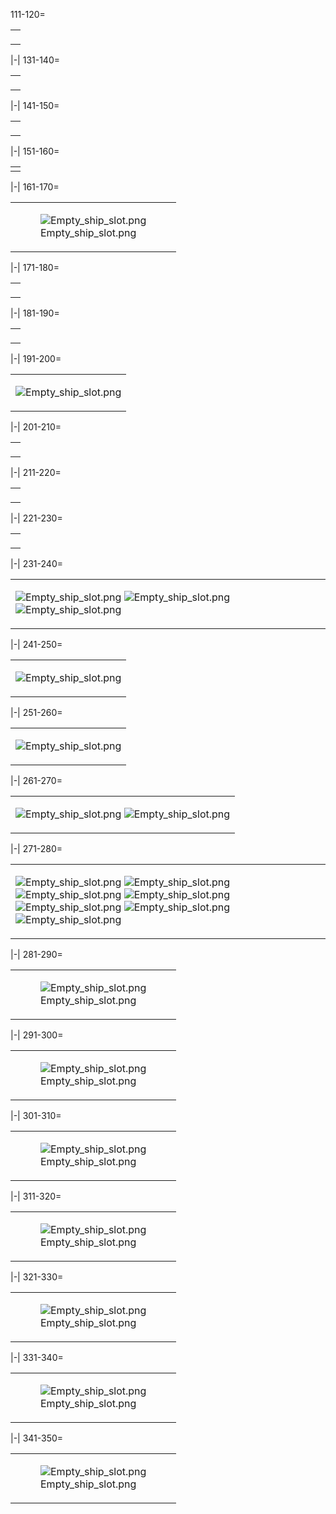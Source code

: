 <tabber>
111-120=
{| 
| {{ShipCardKai|Mikuma}} {{ShipCardKai|Mikuma/Kai}}
|}

|-|
131-140=
{| 
| {{ShipCardKai|Yamato}} {{ShipCardKai|Naganami}} {{ShipCardKai|Yamato/Kai}} {{ShipCardKai|Sakawa}}
|}

|-|
141-150=
{| 
| {{ShipCardKai|Kinugasa/Kai}} {{ShipCardKai|Yuudachi/Kai}} {{ShipCardKai|Hibiki/Kai Ni}} {{ShipCardKai|Musashi/Kai}}
|}

|-|
151-160=
{| 
| {{ShipCardKai|Katori}}
|}

|-|
161-170=
{| 
| [[File:Empty_ship_slot.png]]
|}

|-|
171-180=
{| 
| {{ShipCardKai|Bismarck/zwei}} {{ShipCardKai|Z3}} {{ShipCardKai|Prinz Eugen}} {{ShipCardKai|Prinz Eugen/Kai}} {{ShipCardKai|Bismarck/drei}} {{ShipCardKai|Z1/Kai}} {{ShipCardKai|Z3/Kai}}
|}

|-|
181-190=
{| 
| {{ShipCardKai|Ryuuhou}} {{ShipCardKai|Tone/Kai Ni}} {{ShipCardKai|Ryuuhou/Kai}}
|}

|-|
191-200=
{| 
| {{ShipCardKai|Ayanami/Kai Ni}} [[File:Empty_ship_slot.png]] {{ShipCardKai|Ooshio/Kai Ni}}
|}

|-|
201-210=
{| 
| {{ShipCardKai|Hatsuharu/Kai Ni}} {{ShipCardKai|Ushio/Kai Ni}} {{ShipCardKai|Hayashimo}}
|}

|-|
211-220=
{| 
| {{ShipCardKai|Fusou/Kai Ni}} {{ShipCardKai|Yamashiro/Kai Ni}} {{ShipCardKai|Yamagumo}} {{ShipCardKai|Nowaki}} {{ShipCardKai|Kako/Kai Ni}} {{ShipCardKai|Satsuki/Kai Ni}} {{ShipCardKai|Murakumo/Kai Ni}}
|}

|-|
221-230=
{| 
| {{ShipCardKai|Akizuki}} {{ShipCardKai|Teruzuki}} {{ShipCardKai|Amagi/Kai}} {{ShipCardKai|Katsuragi/Kai}}
|}

|-|
231-240=
{| 
| {{ShipCardKai|Graf_Zeppelin}} [[File:Empty_ship_slot.png]] {{ShipCardKai|Mutsuki/Kai Ni}} {{ShipCardKai|Kisaragi/Kai Ni}} [[File:Empty_ship_slot.png]] [[File:Empty_ship_slot.png]] {{ShipCardKai|Iowa}}
|}

|-|
241-250=
{| 
| {{ShipCardKai|Roma}} [[File:Empty_ship_slot.png]] {{ShipCardKai|Roma/Kai}} {{ShipCardKai|Pola}} {{ShipCardKai|Akitsushima/Kai}}
|}

|-|
251-260=
{| 
| {{ShipCardKai|Okinami}} {{ShipCardKai|Kazagumo}} {{ShipCardKai|Oyashio}} [[File:Empty_ship_slot.png]]
|}

|-|
261-270=
{| 
| {{ShipCardKai|Shoukaku/Kai Ni}} {{ShipCardKai|Zuikaku/Kai Ni}} [[File:Empty_ship_slot.png]] {{ShipCardKai|Kasumi/Kai Ni}} {{ShipCardKai|Shoukaku/Kai Ni A}} {{ShipCardKai|Zuikaku/Kai Ni A}} [[File:Empty_ship_slot.png]] {{ShipCardKai|Kawakaze/Kai Ni}} {{ShipCardKai|Kasumi/Kai Ni B}}
|}

|-|
271-280=
{| 
| {{ShipCardKai|Kamikaze}} [[File:Empty_ship_slot.png]] {{ShipCardKai|Harukaze}} [[File:Empty_ship_slot.png]] [[File:Empty_ship_slot.png]] {{ShipCardKai|Kamikaze/Kai}} [[File:Empty_ship_slot.png]] [[File:Empty_ship_slot.png]] [[File:Empty_ship_slot.png]] [[File:Empty_ship_slot.png]]
|}

|-|
281-290=
{| 
| [[File:Empty_ship_slot.png]]
|}

|-|
291-300=
{| 
| [[File:Empty_ship_slot.png]]
|}

|-|
301-310=
{| 
| [[File:Empty_ship_slot.png]]
|}

|-|
311-320=
{| 
| [[File:Empty_ship_slot.png]]
|}

|-|
321-330=
{| 
| [[File:Empty_ship_slot.png]]
|}

|-|
331-340=
{| 
| [[File:Empty_ship_slot.png]]
|}

|-|
341-350=
{| 
| [[File:Empty_ship_slot.png]]
|}